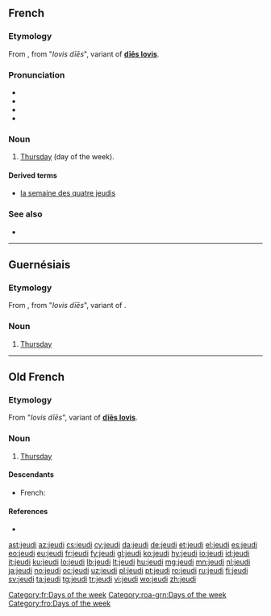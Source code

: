==French==

===Etymology===
From {{etyl|fro|fr}}, from {{etyl|la|fr}} "''Iovis dīēs''", variant of '''[[dies Iovis|dīēs Iovis]]'''.

===Pronunciation===
* {{IPA|/ʒø.di/|lang=fr}}
* {{audio|Fr-jeudi-fr-ouest.ogg|Audio (France)|lang=fr}}
* {{rhymes|i|lang=fr}}
* {{homophones|jeudis|lang=fr}}

===Noun===
{{fr-noun|m}}

# [[Thursday]] (day of the week).

====Derived terms====
* [[la semaine des quatre jeudis]]

[[Category:fr:Days of the week]]

===See also===
* {{list:days of the week/fr}}
----

==Guernésiais==

===Etymology===
From {{etyl|fro|roa-grn}} {{term|jeudi|lang=fro}}, from {{etyl|la|roa-grn}} "''Iovis dīēs''", variant of {{m|la|diēs Iovis||day of Jupiter}}.

===Noun===
{{roa-grn-noun|m}}

# [[Thursday]]

[[Category:roa-grn:Days of the week]]

----

==Old French==

===Etymology===
From {{etyl|la|fro}} "''Iovis dīēs''", variant of '''[[dies Iovis|dīēs Iovis]]'''.

===Noun===
{{fro-noun|m}}

# [[Thursday]]

====Descendants====
* French: {{l|fr|jeudi}}

====References====
* {{R:Godefroy|supplement=1}}<!--contains a long list of alternative forms, too long to list here-->

[[Category:fro:Days of the week]]

[[ast:jeudi]]
[[az:jeudi]]
[[cs:jeudi]]
[[cy:jeudi]]
[[da:jeudi]]
[[de:jeudi]]
[[et:jeudi]]
[[el:jeudi]]
[[es:jeudi]]
[[eo:jeudi]]
[[eu:jeudi]]
[[fr:jeudi]]
[[fy:jeudi]]
[[gl:jeudi]]
[[ko:jeudi]]
[[hy:jeudi]]
[[io:jeudi]]
[[id:jeudi]]
[[it:jeudi]]
[[ku:jeudi]]
[[lo:jeudi]]
[[lb:jeudi]]
[[lt:jeudi]]
[[hu:jeudi]]
[[mg:jeudi]]
[[mn:jeudi]]
[[nl:jeudi]]
[[ja:jeudi]]
[[no:jeudi]]
[[oc:jeudi]]
[[uz:jeudi]]
[[pl:jeudi]]
[[pt:jeudi]]
[[ro:jeudi]]
[[ru:jeudi]]
[[fi:jeudi]]
[[sv:jeudi]]
[[ta:jeudi]]
[[tg:jeudi]]
[[tr:jeudi]]
[[vi:jeudi]]
[[wo:jeudi]]
[[zh:jeudi]]
